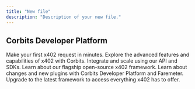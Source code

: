 ```yaml
---
title: "New file"
description: "Description of your new file."
---
```


## Corbits Developer Platform

<CardGroup cols={3}>
  <Card title="Get started" icon="play" href="/quickstart">
    Make your first x402 request in minutes.
  </Card>
  <Card title="Features overview" icon="backpack" href="/about-corbits/features">
    Explore the advanced features and capabilities of x402 with Corbits.
  </Card>
  <Card title="API reference" icon="code-simple" href="/quickstart">
    Integrate and scale using our API and SDKs.
  </Card>
</CardGroup>

<CardGroup cols={3}>
  <Card title="Faremeter" icon="trophy" href="/faremeter/">
    Learn about our flagship open-source x402 framework.
  </Card>
  <Card title="Release notes" icon="star" href="/quickstart">
    Learn about changes and new plugins with Corbits Developer Platform and Faremeter.
  </Card>
  <Card title="Upgrade to Faremeter" icon="sparkles" href="/faremeter/">
    Upgrade to the latest framework to access everything x402 has to offer.
  </Card>
</CardGroup>